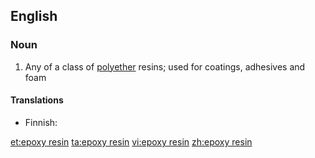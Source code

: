==English==

===Noun===
{{wikipedia|epoxy}}
{{en-noun}}

# Any of a class of [[polyether]] resins; used for coatings, adhesives and foam

====Translations====
{{trans-top|polyether resin}}
* Finnish: {{t|fi|epoksihartsi}}
{{trans-mid}}
{{trans-bottom}}

[[et:epoxy resin]]
[[ta:epoxy resin]]
[[vi:epoxy resin]]
[[zh:epoxy resin]]